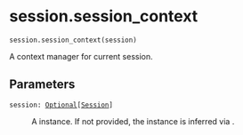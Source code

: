 # session.session_context { #shiny.session.session_context }

`session.session_context(session)`

A context manager for current session.

## Parameters

<code><span class="parameter-name">session</span><span class="parameter-annotation-sep">:</span> <span class="parameter-annotation">[Optional](`typing.Optional`)\[[Session](`shiny.session._session.Session`)\]</span></code>

:   A [](:class:`~shiny.Session`) instance. If not provided, the instance is inferred via
    [](:func:`~shiny.session.get_current_session`).